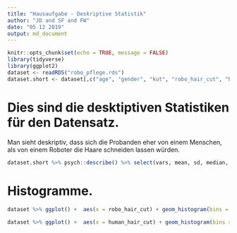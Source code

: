 ```yaml
---
title: "Hausaufgabe - Deskriptive Statistik"
author: "JD and SF and FW"
date: "05 12 2019"
output: md_document
---
```


```r
knitr::opts_chunk$set(echo = TRUE, message = FALSE)
library(tidyverse)
library(ggplot2)
dataset <- readRDS("robo_pflege.rds")
dataset.short <- dataset[,c("age", "gender", "kut", "robo_hair_cut", "human_hair_cut")]
```

# Dies sind die desktiptiven Statistiken für den Datensatz.

Man sieht deskriptiv, dass sich die Probanden eher von einem Menschen, als von einem Roboter die Haare schneiden lassen würden. 
```r
dataset.short %>% psych::describe() %>% select(vars, mean, sd, median, min, max) 
```

# Histogramme.

```r
dataset %>% ggplot() +  aes(x = robo_hair_cut) + geom_histogram(bins = 30, fill="red")

dataset %>% ggplot() +  aes(x = human_hair_cut) + geom_histogram(bins = 30, fill="blue")
```
